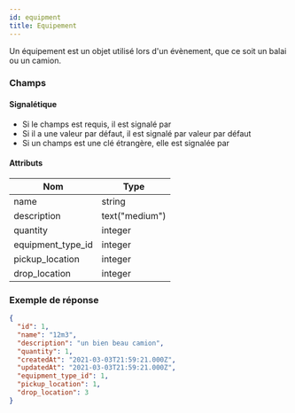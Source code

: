 ```yaml
---
id: equipment
title: Equipement
---
```



Un équipement est un objet utilisé lors d'un évènement, que ce soit un balai ou un camion.

### Champs

#### Signalétique

+ Si le champs est requis, il est signalé par <Required />
+ Si il a une valeur par défaut, il est signalé par <DefaultValue>valeur par défaut</DefaultValue>
+ Si un champs est une clé étrangère, elle est signalée par <ForeignKey to="shift" label="Créneau" /> 

#### Attributs

Nom | Type
--- | ---
<Name>name</Name>  <Required /> | string 
<Name>description</Name>   | text("medium") 
<Name>quantity</Name>  <Required /> | integer
<Name>equipment_type_id</Name> <Required /> <ForeignKey to="equipment_type" label="Type d'équipement" /> | integer
<Name>pickup_location</Name> <Required /> <ForeignKey to="location" label="Lieu" /> | integer
<Name>drop_location</Name> <Required /> <ForeignKey to="location" label="Lieu" /> | integer

### Exemple de réponse

```json
{
  "id": 1,
  "name": "12m3",
  "description": "un bien beau camion",
  "quantity": 1,
  "createdAt": "2021-03-03T21:59:21.000Z",
  "updatedAt": "2021-03-03T21:59:21.000Z",
  "equipment_type_id": 1,
  "pickup_location": 1,
  "drop_location": 3
}
```

